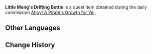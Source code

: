 {{Item Infobox
|id           = 101617
|image        = Item Drifting Bottle.png
|type         = Quest Items
|description  = A bottle containing Little Meng’s various troubles. You wonder what’s inside…
|source1      = Obtained during [[Ahoy! A Pirate's Growth for Ye!]]
|source2      = 
|source3      = 
|source4      = 
|source5      = 
}}
'''Little Meng's Drifting Bottle''' is a quest item obtained during the daily commission [[Ahoy! A Pirate's Growth for Ye!]].

==Other Languages==
{{Other Languages
|default_hidden = 1
|en      = Little Meng's Drifting Bottle
|zhs     = 小蒙的漂流瓶
|zhs_rm  = Xiǎo Méng de Piāoliú-píng
|zht     = 小蒙的漂流瓶
|zht_rm  = Xiǎo Méng de Piāoliú-píng
|ja      = モンの漂流瓶
|ja_rm   = Mon no Hyouryuu Bin{{Assumed}}
|ko      = 소몽의 해류병
|ko_rm   = Somong-ui Haeryubyeong
|es      = Botella a la deriva de Meng
|fr      = Bouteille de Petit Meng
|ru      = Бутылка малыша Мэна
|th      = ขวดลอยน้ำของ Meng
|th_rm   = 
|vi      = Bình Trôi Của A Meng
|de      = Flaschenpost des kleinen Meng
|id      = Botol Apung Little Meng
|pt      = Garrafa à Deriva do Pequeno Meng
}}

==Change History==
{{Change History|2.4}}